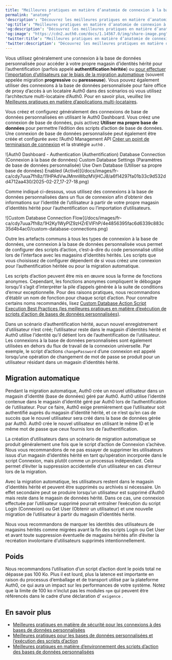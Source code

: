 ```yaml
---
title: "Meilleures pratiques en matière d’anatomie de connexion à la base de données personnalisées"
permalink: "anatomy"
'description': "Découvrez les meilleures pratiques en matière d’anatomie de connexion à la base de données personnalisée."
'og:title': "Meilleures pratiques en matière d’anatomie de connexion à la base de données personnalisées"
'og:description': "Découvrez les meilleures pratiques en matière d’anatomie de connexion à la base de données personnalisée."
'og:image': "https://cdn2.auth0.com/docs/1.14567.0/img/share-image.png"
'twitter:title': "Meilleures pratiques en matière d’anatomie de connexion à la base de données personnalisées"
'twitter:description': "Découvrez les meilleures pratiques en matière d’anatomie de connexion à la base de données personnalisée."
---
```


Vous utilisez généralement une connexion à la base de données personnalisée pour accéder à votre propre magasin d’identités hérité pour l’authentification (parfois appelé **authentification héritée**) ou [pour effectuer l’importation d’utilisateurs par le biais de la migration automatique](/docs/docs/fr-ca/manage-users/user-migration/configure-automatic-migration-from-your-database) (souvent appelée migration **progressive** ou **paresseuse**). Vous pouvez également utiliser des connexions à la base de données personnalisée pour faire office de proxy d’accès à un locataire Auth0 dans des scénarios où vous utilisez l’architecture multi-locataire d’Auth0. Pour en savoir plus, veuillez lire [Meilleures pratiques en matière d’applications multi-locataires](/docs/docs/fr-ca/get-started/auth0-overview/create-tenants/multi-tenant-apps-best-practices).

Vous créez et configurez généralement des connexions de base de données personnalisées en utilisant le <Tooltip href="/docs/docs/fr-ca/glossary?term=auth0-dashboard" tip="Auth0 Dashboard
Principal produit d’Auth0 pour configurer vos services." cta="Voir le glossaire">Auth0 Dashboard</Tooltip>. Vous créez une connexion de base de données, puis activez **Utiliser ma propre base de données** pour permettre l’édition des scripts d’action de base de données. Une connexion de base de données personnalisée peut également être créée et configurée avec l’Auth0 <Tooltip href="/docs/docs/fr-ca/glossary?term=management-api" tip="Management API
Un produit permettant aux clients d’effectuer des tâches administratives." cta="Voir le glossaire">Management API</Tooltip> [Créer un point de terminaison de connexion](https://auth0.com/docs/api/management/v2#!/Connections/post_connections) et la stratégie `auth0` .

<Frame>![Auth0 Dashboard - Authentication (Authentification) Database Connection (Connexion à la base de données) Custom Database Settings (Paramètres de base de données personnalisée) Use Own Database (Utiliser sa propre base de données) Enabled (Activé)](/docs/images/fr-ca/cdy7uua7fh8z/11HPAdVwJMmnWbzMVjHCJ8/a6f14297fa01b33c9d532dd4712aa430/2025-02-27_17-27-18.png)</Frame>

Comme indiqué ci-dessous, vous utilisez des connexions à la base de données personnalisées dans un flux de connexion afin d’obtenir des informations sur l’identité de l’utilisateur à partir de votre propre magasin d’identités hérité pour l’authentification ou l’importation d’utilisateurs.

<Frame>![Custom Database Connection Flow](/docs/images/fr-ca/cdy7uua7fh8z/1H2Ky1WyPlZ9zHZrEVlFhP/4e4856395fac6d6339c883c35d4b4ac0/custom-database-connections.png)</Frame>

Outre les artefacts communs à tous les types de connexion à la base de données, une connexion à la base de données personnalisée vous permet de configurer des scripts d’action, c’est-à-dire du code personnalisé utilisé lors de l’interface avec les magasins d’identités hérités. Les scripts que vous choisissez de configurer dépendent de si vous créez une connexion pour l’authentification héritée ou pour la migration automatique.

Les scripts d’action peuvent être mis en œuvre sous la forme de fonctions anonymes. Cependant, les fonctions anonymes compliquent le débogage lorsqu’il s’agit d’interpréter la pile d’appels générée à la suite de conditions d’erreur exceptionnelle. Pour des raisons pratiques, nous recommandons d’établir un nom de fonction pour chaque script d’action. Pour connaître certains noms recommandés, lisez [Custom Database Action Script Execution Best Practices (les meilleures pratiques en matière d’exécution de scripts d’action de bases de données personnalisées)](/docs/docs/fr-ca/authenticate/database-connections/custom-db/custom-database-connections-scripts/execution).

Dans un scénario d’authentification hérité, aucun nouvel enregistrement d’utilisateur n’est créé; l’utilisateur reste dans le magasin d’identités hérité et Auth0 utilise l’identité qu’il détient lors de l’authentification de l’utilisateur. Les connexions à la base de données personnalisées sont également utilisées en dehors du flux de travail de la connexion universelle. Par exemple, le script d’actions `changePassword` d’une connexion est appelé lorsqu’une opération de changement de mot de passe se produit pour un utilisateur résidant dans un magasin d’identités hérité.

## Migration automatique

Pendant la migration automatique, Auth0 crée un nouvel utilisateur dans un magasin d’identité (base de données) géré par Auth0. Auth0 utilise l’identité contenue dans le magasin d’identité géré par Auth0 lors de l’authentification de l’utilisateur. Pour ce faire, Auth0 exige premièrement que l’utilisateur soit authentifié auprès du magasin d’identité hérité, et ce n’est qu’en cas de succès que le nouvel utilisateur sera créé dans la base de données gérée par Auth0. Auth0 crée le nouvel utilisateur en utilisant le même ID et le même mot de passe que ceux fournis lors de l’authentification.

La création d’utilisateurs dans un scénario de migration automatique se produit généralement une fois que le script d’action de Connexion s’achève. Nous vous recommandons de ne pas essayer de supprimer les utilisateurs issus d’un magasin d’identités hérité en tant qu’opération incorporée dans le script Connexion, mais plutôt comme un processus indépendant. Cela permet d’éviter la suppression accidentelle d’un utilisateur en cas d’erreur lors de la migration.

Avec la migration automatique, les utilisateurs restent dans le magasin d’identités hérité et peuvent être supprimés ou archivés si nécessaire. Un effet secondaire peut se produire lorsqu’un utilisateur est supprimé d’Auth0 mais reste dans le magasin de données hérité. Dans ce cas, une connexion effectuée par l’utilisateur supprimé pourrait entraîner l’exécution du script Login (Connexion) ou Get User (Obtenir un utilisateur) et une nouvelle migration de l’utilisateur à partir du magasin d’identités hérité.

Nous vous recommandons de marquer les identités des utilisateurs de magasins hérités comme migrées avant la fin des scripts Login ou Get User et avant toute suppression éventuelle de magasins hérités afin d’éviter la recréation involontaire d’utilisateurs supprimés intentionnellement.

## Poids

Nous recommandons l’utilisation d’un script d’action dont le poids total ne dépasse pas 100 Ko. Plus il est lourd, plus la latence est importante en raison du processus d’emballage et de transport utilisé par la plateforme Auth0, ce qui aura un impact sur les performances de votre système. Notez que la limite de 100 ko n’inclut pas les modules `npm` qui peuvent être référencés dans le cadre d’une déclaration d’ `exigence` .

## En savoir plus

* [Meilleures pratiques en matière de sécurité pour les connexions à des bases de données personnalisées](/docs/docs/fr-ca/authenticate/database-connections/custom-db/custom-database-connections-scripts/connection-security)
* [Meilleures pratiques pour les bases de données personnalisées et l’exécution des scripts d’action](/docs/docs/fr-ca/authenticate/database-connections/custom-db/custom-database-connections-scripts/execution)
* [Meilleures pratiques en matière d’environnement des scripts d’action des bases de données personnalisées](/docs/docs/fr-ca/authenticate/database-connections/custom-db/custom-database-connections-scripts/environment)